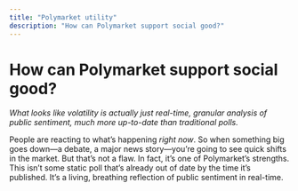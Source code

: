 ```yaml
---
title: "Polymarket utility"
description: "How can Polymarket support social good?"
---
```


# How can Polymarket support social good?

*What looks like volatility is actually just real-time, granular analysis of public sentiment, much more up-to-date than traditional polls.*

People are reacting to what’s happening _right now_. So when something big goes down—a debate, a major news story—you’re going to see quick shifts in the market. But that’s not a flaw. In fact, it’s one of Polymarket’s strengths. This isn’t some static poll that’s already out of date by the time it’s published. It’s a living, breathing reflection of public sentiment in real-time.

